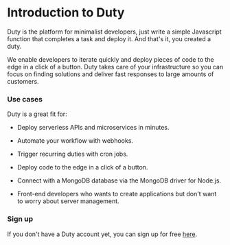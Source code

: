 # Introduction to Duty

Duty is the platform for minimalist developers, just write a simple Javascript function that completes a task and deploy it. And that's it, you created a duty.

We enable developers to iterate quickly and deploy pieces of code to the edge in a click of a button. Duty takes care of your infrastructure so you can focus on finding solutions and deliver fast responses to large amounts of customers.

### Use cases

Duty is a great fit for:

- Deploy serverless APIs and microservices in minutes.

- Automate your workflow with webhooks.

- Trigger recurring duties with cron jobs.

- Deploy code to the edge in a click of a button.

- Connect with a MongoDB database via the MongoDB driver for Node.js.

- Front-end developers who wants to create applications but don't want to worry about server management.

### Sign up

If you don't have a Duty account yet, you can sign up for free <a className='text-sky-300' href='/signup'>here</a>.
